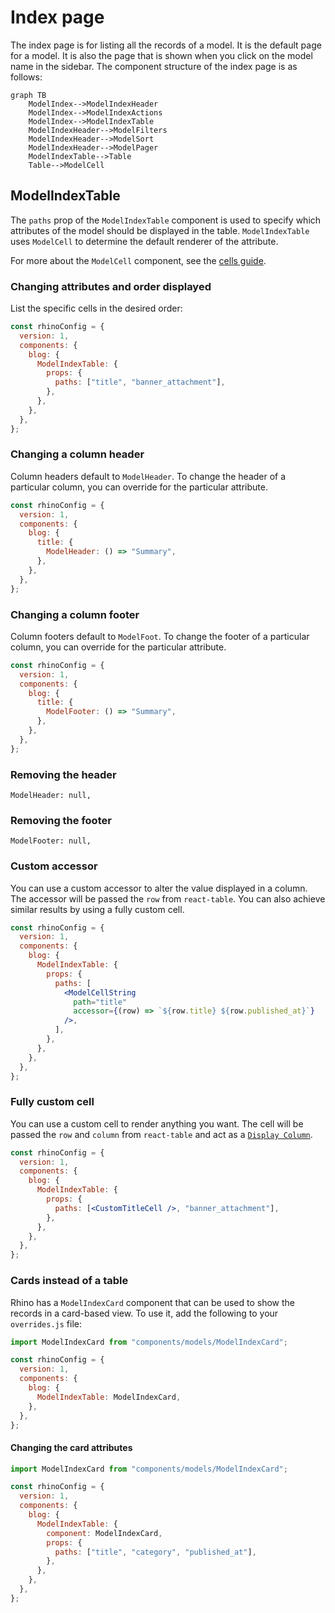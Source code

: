 # Index page

The index page is for listing all the records of a model. It is the default page for a model. It is also the page that is shown when you click on the model name in the sidebar. The component structure of the index page is as follows:

```mermaid
graph TB
    ModelIndex-->ModelIndexHeader
    ModelIndex-->ModelIndexActions
    ModelIndex-->ModelIndexTable
    ModelIndexHeader-->ModelFilters
    ModelIndexHeader-->ModelSort
    ModelIndexHeader-->ModelPager
    ModelIndexTable-->Table
    Table-->ModelCell
```

## ModelIndexTable

The `paths` prop of the `ModelIndexTable` component is used to specify which attributes of the model should be displayed in the table. `ModelIndexTable` uses `ModelCell` to determine the default renderer of the attribute.

For more about the `ModelCell` component, see the [cells guide](cells).

### Changing attributes and order displayed

List the specific cells in the desired order:

```jsx title="src/rhino.config.js"
const rhinoConfig = {
  version: 1,
  components: {
    blog: {
      ModelIndexTable: {
        props: {
          paths: ["title", "banner_attachment"],
        },
      },
    },
  },
};
```

### Changing a column header

Column headers default to `ModelHeader`. To change the header of a particular column, you can override for the particular attribute.

```jsx title="src/rhino.config.js"
const rhinoConfig = {
  version: 1,
  components: {
    blog: {
      title: {
        ModelHeader: () => "Summary",
      },
    },
  },
};
```

### Changing a column footer

Column footers default to `ModelFoot`. To change the footer of a particular column, you can override for the particular attribute.

```jsx title="src/rhino.config.js"
const rhinoConfig = {
  version: 1,
  components: {
    blog: {
      title: {
        ModelFooter: () => "Summary",
      },
    },
  },
};
```

### Removing the header

```rhinoconfig title="src/rhino.config.js"
ModelHeader: null,
```

### Removing the footer

```rhinoconfig title="src/rhino.config.js"
ModelFooter: null,
```

### Custom accessor

You can use a custom accessor to alter the value displayed in a column. The accessor will be passed the `row` from `react-table`. You can also achieve similar results by using a fully custom cell.

```jsx title="src/rhino.config.js"
const rhinoConfig = {
  version: 1,
  components: {
    blog: {
      ModelIndexTable: {
        props: {
          paths: [
            <ModelCellString
              path="title"
              accessor={(row) => `${row.title} ${row.published_at}`}
            />,
          ],
        },
      },
    },
  },
};
```

### Fully custom cell

You can use a custom cell to render anything you want. The cell will be passed the `row` and `column` from `react-table` and act as a [`Display Column`](https://tanstack.com/table/v8/docs/guide/column-defs#api).

```jsx title="src/rhino.config.js"
const rhinoConfig = {
  version: 1,
  components: {
    blog: {
      ModelIndexTable: {
        props: {
          paths: [<CustomTitleCell />, "banner_attachment"],
        },
      },
    },
  },
};
```

### Cards instead of a table

Rhino has a `ModelIndexCard` component that can be used to show the records in a card-based view. To use it, add the following to your `overrides.js` file:

```jsx title="src/rhino.config.js"
import ModelIndexCard from "components/models/ModelIndexCard";

const rhinoConfig = {
  version: 1,
  components: {
    blog: {
      ModelIndexTable: ModelIndexCard,
    },
  },
};
```

#### Changing the card attributes

```jsx title="src/rhino.config.js"
import ModelIndexCard from "components/models/ModelIndexCard";

const rhinoConfig = {
  version: 1,
  components: {
    blog: {
      ModelIndexTable: {
        component: ModelIndexCard,
        props: {
          paths: ["title", "category", "published_at"],
        },
      },
    },
  },
};
```
